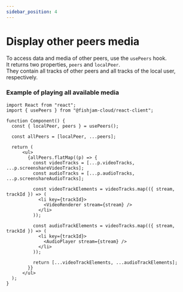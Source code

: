 ```yaml
---
sidebar_position: 4
---
```


# Display other peers media

To access data and media of other peers, use the `usePeers` hook.  
It returns two properties, `peers` and `localPeer`.  
They contain all tracks of other peers and all tracks of the local user, respectively.

### Example of playing all available media

```tsx
import React from "react";
import { usePeers } from "@fishjam-cloud/react-client";

function Component() {
  const { localPeer, peers } = usePeers();

  const allPeers = [localPeer, ...peers];

  return (
      <ul>
        {allPeers.flatMap((p) => {
          const videoTracks = [...p.videoTracks, ...p.screenshareVideoTracks];
          const audioTracks = [...p.audioTracks, ...p.screenshareAudioTracks];

          const videoTrackElements = videoTracks.map(({ stream, trackId }) => (
            <li key={trackId}>
              <VideoRenderer stream={stream} />
            </li>
          ));

          const audioTrackElements = videoTracks.map(({ stream, trackId }) => (
            <li key={trackId}>
              <AudioPlayer stream={stream} />
            </li>
          ));

          return [...videoTrackElements, ...audioTrackElements];
        }}
      </ul>
  );
}
```
